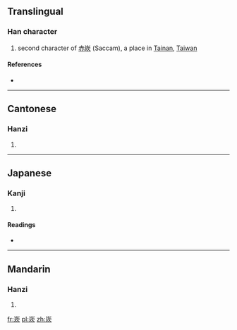 ==Translingual==

===Han character===
{{Han char|rn=46|rad=山|as=07|sn=10|four=2218<sub>7</sub>|canj=山土弓人 (UGNO)|ids=⿱[[山]][[坎]]}}

# second character of [[赤崁]] (Saccam), a place in [[Tainan]], [[Taiwan]]

====References====
* {{Han ref|kx=0312.301|hdz=10772.130|uh=5D01|ud=23809|bh=AE72|bd=44658}}

----

==Cantonese==

===Hanzi===
{{yue-hanzi|jyut=[[ham3]]|y=ham3}}

# {{defn|lang=yue|sort=山07}}

----

==Japanese==

===Kanji===
{{ja-kanji|grade=|rs=山07}}

# {{defn|lang=ja|sort=山07}}

====Readings====
* {{ja-readings|on=[[かん]] (kan)|kun=[[く]] (ku), [[ぼみ]] (bomi)}}

----

==Mandarin==

===Hanzi===
{{cmn-hanzi|pin=[[kàn]] ([[kan4]])|wg=k'an<sup>4</sup>}}

# {{defn|lang=cmn|sort=山07}}

[[fr:崁]]
[[pl:崁]]
[[zh:崁]]
